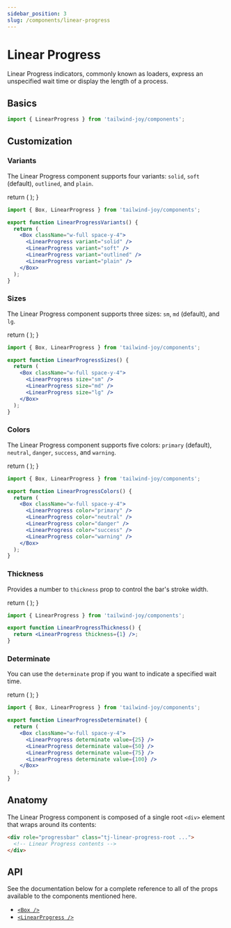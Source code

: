 ```yaml
---
sidebar_position: 3
slug: /components/linear-progress
---
```


# Linear Progress

<AvailableFrom version="0.2.0" />

Linear Progress indicators, commonly known as loaders, express an unspecified wait time or display the length of a process.

## Basics

```jsx
import { LinearProgress } from 'tailwind-joy/components';
```

## Customization

### Variants

The Linear Progress component supports four variants: `solid`, `soft` (default), `outlined`, and `plain`.

<!-- TODO: Replace Box with Stack. -->

  return (
    <DisplayStand>
      <Box className="w-full space-y-4">
        <LinearProgress variant="solid" />
        <LinearProgress variant="soft" />
        <LinearProgress variant="outlined" />
        <LinearProgress variant="plain" />
      </Box>
    </DisplayStand>
  );
}

<LinearProgressVariants />

```jsx
import { Box, LinearProgress } from 'tailwind-joy/components';

export function LinearProgressVariants() {
  return (
    <Box className="w-full space-y-4">
      <LinearProgress variant="solid" />
      <LinearProgress variant="soft" />
      <LinearProgress variant="outlined" />
      <LinearProgress variant="plain" />
    </Box>
  );
}
```

### Sizes

The Linear Progress component supports three sizes: `sm`, `md` (default), and `lg`.

<!-- TODO: Replace Box with Stack. -->

  return (
    <DisplayStand>
      <Box className="w-full space-y-4">
        <LinearProgress size="sm" />
        <LinearProgress size="md" />
        <LinearProgress size="lg" />
      </Box>
    </DisplayStand>
  );
}

<LinearProgressSizes />

```jsx
import { Box, LinearProgress } from 'tailwind-joy/components';

export function LinearProgressSizes() {
  return (
    <Box className="w-full space-y-4">
      <LinearProgress size="sm" />
      <LinearProgress size="md" />
      <LinearProgress size="lg" />
    </Box>
  );
}
```

### Colors

The Linear Progress component supports five colors: `primary` (default), `neutral`, `danger`, `success`, and `warning`.

<!-- TODO: Replace Box with Stack. -->

  return (
    <DisplayStand>
      <Box className="w-full space-y-4">
        <LinearProgress color="primary" />
        <LinearProgress color="neutral" />
        <LinearProgress color="danger" />
        <LinearProgress color="success" />
        <LinearProgress color="warning" />
      </Box>
    </DisplayStand>
  );
}

<LinearProgressColors />

```jsx
import { Box, LinearProgress } from 'tailwind-joy/components';

export function LinearProgressColors() {
  return (
    <Box className="w-full space-y-4">
      <LinearProgress color="primary" />
      <LinearProgress color="neutral" />
      <LinearProgress color="danger" />
      <LinearProgress color="success" />
      <LinearProgress color="warning" />
    </Box>
  );
}
```

### Thickness

Provides a number to `thickness` prop to control the bar's stroke width.

  return (
    <DisplayStand>
      <LinearProgress thickness={1} />
    </DisplayStand>
  );
}

<LinearProgressThickness />

```jsx
import { LinearProgress } from 'tailwind-joy/components';

export function LinearProgressThickness() {
  return <LinearProgress thickness={1} />;
}
```

### Determinate

You can use the `determinate` prop if you want to indicate a specified wait time.

<!-- TODO: Replace Box with Stack. -->

  return (
    <DisplayStand>
      <Box className="w-full space-y-4">
        <LinearProgress determinate value={25} />
        <LinearProgress determinate value={50} />
        <LinearProgress determinate value={75} />
        <LinearProgress determinate value={100} />
      </Box>
    </DisplayStand>
  );
}

<LinearProgressDeterminate />

```jsx
import { Box, LinearProgress } from 'tailwind-joy/components';

export function LinearProgressDeterminate() {
  return (
    <Box className="w-full space-y-4">
      <LinearProgress determinate value={25} />
      <LinearProgress determinate value={50} />
      <LinearProgress determinate value={75} />
      <LinearProgress determinate value={100} />
    </Box>
  );
}
```

## Anatomy

The Linear Progress component is composed of a single root `<div>` element that wraps around its contents:

```html
<div role="progressbar" class="tj-linear-progress-root ...">
  <!-- Linear Progress contents -->
</div>
```

## API

See the documentation below for a complete reference to all of the props available to the components mentioned here.

- [`<Box />`](../apis/box)
- [`<LinearProgress />`](../apis/linear-progress)
